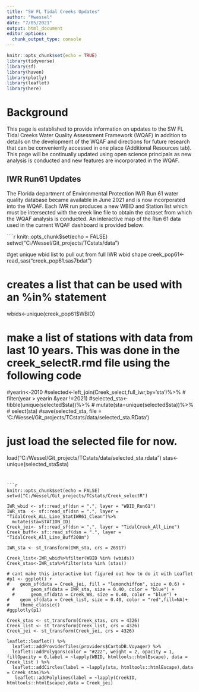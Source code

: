 ```yaml
---
title: "SW FL Tidal Creeks Updates"
author: "Mwessel"
date: "7/05/2021"
output: html_document
editor_options: 
  chunk_output_type: console
---
```


```r
knitr::opts_chunk$set(echo = TRUE)
library(tidyverse)
library(sf)
library(haven)
library(plotly)
library(leaflet)
library(here)
```

# Background
This page is established to provide information on updates to the SW FL Tidal Creeks Water Quality Assessment Framework (WQAF) in addition to details on the development of the WQAF and directions for future research that can be conveniently accessed in one place (Additional Resources tab). This page will be continually updated using open science principals as new analysis is conducted and new features are incorporated in the WQAF.


## IWR Run61 Updates

The Florida department of Environmental Protection IWR Run 61 water quality database became available in June 2021 and is now incorporated into the WQAF. Each IWR run produces a new WBID and Station list which must be intersected with the creek line file to obtain the dataset from which the WQAF analysis is conducted.  An interactive map of the Run 61 data used in the current WQAF dashboard is provided below.   


````r
knitr::opts_chunk$set(echo = FALSE)
setwd("C:/Wessel/Git_projects/TCstats/data")

#get unique wbid list to pull out from full IWR wbid shape
creek_pop61<-read_sas("creek_pop61.sas7bdat")

# creates a list that can be used with an %in% statement
wbids<-unique(creek_pop61$WBID)

# make a list of stations with data from last 10 years. This was done in the creek_selectR.rmd file using the following code
#yearin<-2010
#selected<-left_join(Creek_select,full_iwr,by='sta')%>%
#   filter(year > yearin &year !=2021)
#selected_sta<-tibble(unique(selected$sta))%>%
#   mutate(sta=unique(selected$sta))%>%
#   select(sta)
#save(selected_sta, file = 'C:/Wessel/Git_projects/TCstats/data/selected_sta.RData')

# just load the selected file for now.
load("C:/Wessel/Git_projects/TCstats/data/selected_sta.rdata")
stas<-unique(selected_sta$sta)

```


```r
knitr::opts_chunk$set(echo = FALSE)
setwd("C:/Wessel/Git_projects/TCstats/Creek_selectR")

IWR_wbid <- sf::read_sf(dsn = ".", layer = "WBID_Run61")
IWR_sta  <- sf::read_sf(dsn = ".", layer = "TidalCreek_ALL_Line_StatIWR61_Clean")%>%
  mutate(sta=STATION_ID) 
Creek_jei<- sf::read_sf(dsn = ".", layer = "TidalCreek_All_Line") 
Creek_buff<- sf::read_sf(dsn = ".", layer = "TidalCreek_All_Line_Buff200m")

IWR_sta <- st_transform(IWR_sta, crs = 26917)

Creek_list<-IWR_wbid%>%filter(WBID %in% (wbids))
Creek_stas<-IWR_sta%>%filter(sta %in% (stas))

# cant make this interactive but figured out how to do it with Leaflet
#p1 <- ggplot() +
#    geom_sf(data = Creek_jei, fill = "lemonchiffon", size = 0.6) +
  #      geom_sf(data = IWR_sta, size = 0.40, color = "blue") +
  #      geom_sf(data = Creek_WB, size = 0.40, color = "blue") +
#    geom_sf(data = Creek_list, size = 0.40, color = "red",fill=NA)+
#    theme_classic()
#ggplotly(p1)     

Creek_stas <- st_transform(Creek_stas, crs = 4326)
Creek_list <- st_transform(Creek_list, crs = 4326)
Creek_jei <- st_transform(Creek_jei, crs = 4326)

leaflet::leaflet() %>% 
  leaflet::addProviderTiles(providers$CartoDB.Voyager) %>% 
  leaflet::addPolygons(color = "#222", weight = 2, opacity = 1, fillOpacity = 0,label = ~lapply(WBID, htmltools::htmlEscape), data = Creek_list ) %>% 
  leaflet::addCircles(label = ~lapply(sta, htmltools::htmlEscape),data = Creek_stas)%>%
   leaflet::addPolylines(label = ~lapply(CreekID, htmltools::htmlEscape),data = Creek_jei)

```






